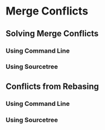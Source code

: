 # Merge Conflicts

## Solving Merge Conflicts

### Using Command Line

### Using Sourcetree

## Conflicts from Rebasing

### Using Command Line

### Using Sourcetree